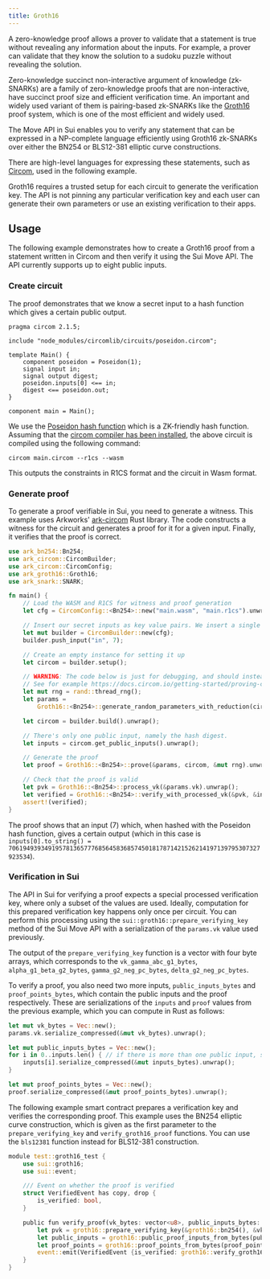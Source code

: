 ```yaml
---
title: Groth16
---
```


A zero-knowledge proof allows a prover to validate that a statement is true without revealing any information about the inputs. For example, a prover can validate that they know the solution to a sudoku puzzle without revealing the solution.

Zero-knowledge succinct non-interactive argument of knowledge (zk-SNARKs) are a family of zero-knowledge proofs that are non-interactive, have succinct proof size and efficient verification time. An important and widely used variant of them is pairing-based zk-SNARKs like the [Groth16](https://eprint.iacr.org/2016/260.pdf) proof system, which is one of the most efficient and widely used.

The Move API in Sui enables you to verify any statement that can be expressed in a NP-complete language efficiently using Groth16 zk-SNARKs over either the BN254 or BLS12-381 elliptic curve constructions.

There are high-level languages for expressing these statements, such as [Circom](https://docs.circom.io), used in the following example.

Groth16 requires a trusted setup for each circuit to generate the verification key. The API is not pinning any particular verification key and each user can generate their own parameters or use an existing verification to their apps.

## Usage

The following example demonstrates how to create a Groth16 proof from a statement written in Circom and then verify it using the Sui Move API. The API currently supports up to eight public inputs.

### Create circuit

The proof demonstrates that we know a secret input to a hash function which gives a certain public output.
```circom
pragma circom 2.1.5;

include "node_modules/circomlib/circuits/poseidon.circom";

template Main() {
    component poseidon = Poseidon(1);
    signal input in;
    signal output digest;
    poseidon.inputs[0] <== in;
    digest <== poseidon.out;
}

component main = Main();
```
We use the [Poseidon hash function](https://www.poseidon-hash.info) which is a ZK-friendly hash function. Assuming that the [circom compiler has been installed](https://docs.circom.io/getting-started/installation/), the above circuit is compiled using the following command:
```shell
circom main.circom --r1cs --wasm
```
This outputs the constraints in R1CS format and the circuit in Wasm format.

### Generate proof

To generate a proof verifiable in Sui, you need to generate a witness. This example uses Arkworks' [ark-circom](https://github.com/gakonst/ark-circom) Rust library. The code constructs a witness for the circuit and generates a proof for it for a given input. Finally, it verifies that the proof is correct.

```rust
use ark_bn254::Bn254;
use ark_circom::CircomBuilder;
use ark_circom::CircomConfig;
use ark_groth16::Groth16;
use ark_snark::SNARK;

fn main() {
    // Load the WASM and R1CS for witness and proof generation
    let cfg = CircomConfig::<Bn254>::new("main.wasm", "main.r1cs").unwrap();

    // Insert our secret inputs as key value pairs. We insert a single input, namely the input to the hash function.
    let mut builder = CircomBuilder::new(cfg);
    builder.push_input("in", 7);

    // Create an empty instance for setting it up
    let circom = builder.setup();

    // WARNING: The code below is just for debugging, and should instead use a verification key generated from a trusted setup.
    // See for example https://docs.circom.io/getting-started/proving-circuits/#powers-of-tau.
    let mut rng = rand::thread_rng();
    let params =
        Groth16::<Bn254>::generate_random_parameters_with_reduction(circom, &mut rng).unwrap();

    let circom = builder.build().unwrap();

    // There's only one public input, namely the hash digest.
    let inputs = circom.get_public_inputs().unwrap();

    // Generate the proof
    let proof = Groth16::<Bn254>::prove(&params, circom, &mut rng).unwrap();

    // Check that the proof is valid
    let pvk = Groth16::<Bn254>::process_vk(&params.vk).unwrap();
    let verified = Groth16::<Bn254>::verify_with_processed_vk(&pvk, &inputs, &proof).unwrap();
    assert!(verified);
}
```
The proof shows that an input (7) which, when hashed with the Poseidon hash function, gives a certain output (which in this case is `inputs[0].to_string() = 7061949393491957813657776856458368574501817871421526214197139795307327923534`).

### Verification in Sui

The API in Sui for verifying a proof expects a special processed verification key, where only a subset of the values are used. Ideally, computation for this prepared verification key happens only once per circuit. You can perform this processing using the `sui::groth16::prepare_verifying_key` method of the Sui Move API with a serialization of the `params.vk` value used previously.

The output of the `prepare_verifying_key` function is a vector with four byte arrays, which corresponds to the `vk_gamma_abc_g1_bytes`, `alpha_g1_beta_g2_bytes`, `gamma_g2_neg_pc_bytes`, `delta_g2_neg_pc_bytes`.

To verify a proof, you also need two more inputs, `public_inputs_bytes` and `proof_points_bytes`, which contain the public inputs and the proof respectively. These are serializations of the `inputs` and `proof` values from the previous example, which you can compute in Rust as follows:

```rust
let mut vk_bytes = Vec::new();
params.vk.serialize_compressed(&mut vk_bytes).unwrap();

let mut public_inputs_bytes = Vec::new();
for i in 0..inputs.len() { // if there is more than one public input, serialize one by one
    inputs[i].serialize_compressed(&mut inputs_bytes).unwrap();
}

let mut proof_points_bytes = Vec::new();
proof.serialize_compressed(&mut proof_points_bytes).unwrap();
```

The following example smart contract prepares a verification key and verifies the corresponding proof. This example uses the BN254 elliptic curve construction, which is given as the first parameter to the `prepare_verifying_key` and `verify_groth16_proof` functions. You can use the `bls12381` function instead for BLS12-381 construction.

```rust
module test::groth16_test {
    use sui::groth16;
    use sui::event;

    /// Event on whether the proof is verified
    struct VerifiedEvent has copy, drop {
        is_verified: bool,
    }

    public fun verify_proof(vk_bytes: vector<u8>, public_inputs_bytes: vector<u8>, proof_points_bytes: vector<u8>) {
        let pvk = groth16::prepare_verifying_key(&groth16::bn254(), &vk_bytes);
        let public_inputs = groth16::public_proof_inputs_from_bytes(public_inputs_bytes);
        let proof_points = groth16::proof_points_from_bytes(proof_points_bytes);
        event::emit(VerifiedEvent {is_verified: groth16::verify_groth16_proof(&groth16::bn254(), &pvk, &public_inputs, &proof_points)});
    }
}
```
